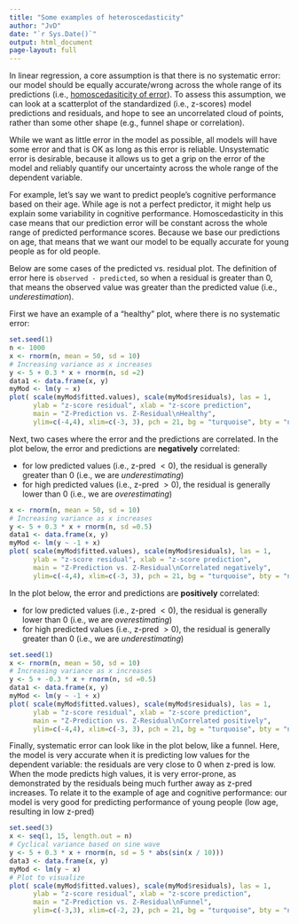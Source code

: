 ```yaml
---
title: "Some examples of heteroscedasticity"
author: "JvD"
date: "`r Sys.Date()`"
output: html_document
page-layout: full
---
```


In linear regression, a core assumption is that there is no systematic error: our model should be equally accurate/wrong across the whole range of its predictions (i.e., [homoscedasiticity of error](https://en.wikipedia.org/wiki/Homoscedasticity_and_heteroscedasticity)). To assess this assumption, we can look at a scatterplot of the standardized (i.e., z-scores) model predictions and residuals, and hope to see an uncorrelated cloud of points, rather than some other shape (e.g., funnel shape or correlation). 

While we want as little error in the model as possible, all models will have some error and that is OK as long as this error is reliable. Unsystematic error is desirable, because it allows us to get a grip on the error of the model and reliably quantify our uncertainty across the whole range of the dependent variable. 

For example, let's say we want to predict people's cognitive performance based on their age. While age is not a perfect predictor, it might help us explain some variability in cognitive performance. Homoscedasticity in this case means that our prediction error will be constant across the whole range of predicted performance scores. Because we base our predictions on age, that means that we want our model to be equally accurate for young people as for old people.    

Below are some cases of the predicted vs. residual plot. The definition of error here is `observed - predicted`, so when a residual is greater than 0, that means the observed value was greater than the predicted value (i.e., *underestimation*).

First we have an example of a "healthy" plot, where there is no systematic error: 

```r
set.seed(1)
n <- 1000
x <- rnorm(n, mean = 50, sd = 10)
# Increasing variance as x increases
y <- 5 + 0.3 * x + rnorm(n, sd =2)  
data1 <- data.frame(x, y)
myMod <- lm(y ~ x)
plot( scale(myMod$fitted.values), scale(myMod$residuals), las = 1, 
      ylab = "z-score residual", xlab = "z-score prediction", 
      main = "Z-Prediction vs. Z-Residual\nHealthy",
      ylim=c(-4,4), xlim=c(-3, 3), pch = 21, bg = "turquoise", bty = "n")
```


Next, two cases where the error and the predictions are correlated. In the plot below, the error and predictions are **negatively** correlated: 

- for low predicted values (i.e., z-pred $< 0$), the residual is generally greater than 0 (i.e., we are *underestimating*) 
- for high predicted values (i.e., z-pred $> 0$), the residual is generally lower than 0 (i.e., we are *overestimating*)

```r
x <- rnorm(n, mean = 50, sd = 10)
# Increasing variance as x increases
y <- 5 + 0.3 * x + rnorm(n, sd =0.5)  
data1 <- data.frame(x, y)
myMod <- lm(y ~ -1 + x)
plot( scale(myMod$fitted.values), scale(myMod$residuals), las = 1, 
      ylab = "z-score residual", xlab = "z-score prediction", 
      main = "Z-Prediction vs. Z-Residual\nCorrelated negatively",
      ylim=c(-4,4), xlim=c(-3, 3), pch = 21, bg = "turquoise", bty = "n")
```


In the plot below, the error and predictions are **positively** correlated: 

- for low predicted values (i.e., z-pred $< 0$), the residual is generally lower than 0 (i.e., we are *overestimating*) 
- for high predicted values (i.e., z-pred $> 0$), the residual is generally greater than 0 (i.e., we are *underestimating*)

```r

set.seed(1)
x <- rnorm(n, mean = 50, sd = 10)
# Increasing variance as x increases
y <- 5 + -0.3 * x + rnorm(n, sd =0.5)  
data1 <- data.frame(x, y)
myMod <- lm(y ~ -1 + x)
plot( scale(myMod$fitted.values), scale(myMod$residuals), las = 1, 
      ylab = "z-score residual", xlab = "z-score prediction", 
      main = "Z-Prediction vs. Z-Residual\nCorrelated positively",
      ylim=c(-4,4), xlim=c(-3, 3), pch = 21, bg = "turquoise", bty = "n")
```



Finally, systematic error can look like in the plot below, like a funnel. Here, the model is very accurate when it is predicting low values for the dependent variable: the residuals are very close to 0 when z-pred is low. When the mode predicts high values, it is very error-prone, as demonstrated by the residuals being much further away as z-pred increases. To relate it to the example of age and cognitive performance: our model is very good for predicting performance of young people (low age, resulting in low z-pred)

```r

set.seed(3)
x <- seq(1, 15, length.out = n)
# Cyclical variance based on sine wave
y <- 5 + 0.3 * x + rnorm(n, sd = 5 * abs(sin(x / 10)))
data3 <- data.frame(x, y)
myMod <- lm(y ~ x)
# Plot to visualize
plot( scale(myMod$fitted.values), scale(myMod$residuals), las = 1, 
      ylab = "z-score residual", xlab = "z-score prediction", 
      main = "Z-Prediction vs. Z-Residual\nFunnel",
      ylim=c(-3,3), xlim=c(-2, 2), pch = 21, bg = "turquoise", bty = "n")
```






